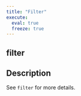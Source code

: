 ```yaml
---
title: "Filter"
execute:
  eval: true
  freeze: true
---
```


## filter

## Description
See `filter` for more details.











